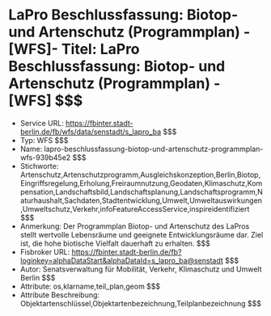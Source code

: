 # LaPro Beschlussfassung: Biotop- und Artenschutz (Programmplan) - [WFS]- Titel: LaPro Beschlussfassung: Biotop- und Artenschutz (Programmplan) - [WFS] $$$
- Service URL: https://fbinter.stadt-berlin.de/fb/wfs/data/senstadt/s_lapro_ba $$$
- Typ: WFS $$$
- Name: lapro-beschlussfassung-biotop-und-artenschutz-programmplan-wfs-939b45e2 $$$
- Stichworte: Artenschutz,Artenschutzprogramm,Ausgleichskonzeption,Berlin,Biotop,Eingriffsregelung,Erholung,Freiraumnutzung,Geodaten,Klimaschutz,Kompensation,Landschaftsbild,Landschaftsplanung,Landschaftsprogramm,Naturhaushalt,Sachdaten,Stadtentwicklung,Umwelt,Umweltauswirkungen,Umweltschutz,Verkehr,infoFeatureAccessService,inspireidentifiziert $$$
- Anmerkung: Der Programmplan Biotop- und Artenschutz des LaPros stellt wertvolle Lebensräume und geeignete Entwicklungsräume dar. Ziel ist, die hohe biotische Vielfalt dauerhaft zu erhalten. $$$
- Fisbroker URL: https://fbinter.stadt-berlin.de/fb?loginkey=alphaDataStart&alphaDataId=s_lapro_ba@senstadt $$$
- Autor: Senatsverwaltung für Mobilität, Verkehr, Klimaschutz und Umwelt Berlin $$$
- Attribute: os,klarname,teil_plan,geom $$$
- Attribute Beschreibung: Objektartenschlüssel,Objektartenbezeichnung,Teilplanbezeichnung $$$

